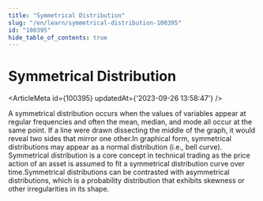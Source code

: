 ```yaml
---
title: "Symmetrical Distribution"
slug: "/en/learn/symmetrical-distribution-100395"
id: "100395"
hide_table_of_contents: true
---
```



# Symmetrical Distribution

<ArticleMeta id={100395} updatedAt={'2023-09-26 13:58:47'} />
<div className='border-solid border-b border-t-0 my-4 border-[var(--ifm-color-gray-300)]' />

A symmetrical distribution occurs when the values of variables appear at regular frequencies and often the mean, median, and mode all occur at the same point. If a line were drawn dissecting the middle of the graph, it would reveal two sides that mirror one other.In graphical form, symmetrical distributions may appear as a normal distribution (i.e., bell curve). Symmetrical distribution is a core concept in technical trading as the price action of an asset is assumed to fit a symmetrical distribution curve over time.Symmetrical distributions can be contrasted with asymmetrical distributions, which is a probability distribution that exhibits skewness or other irregularities in its shape.

